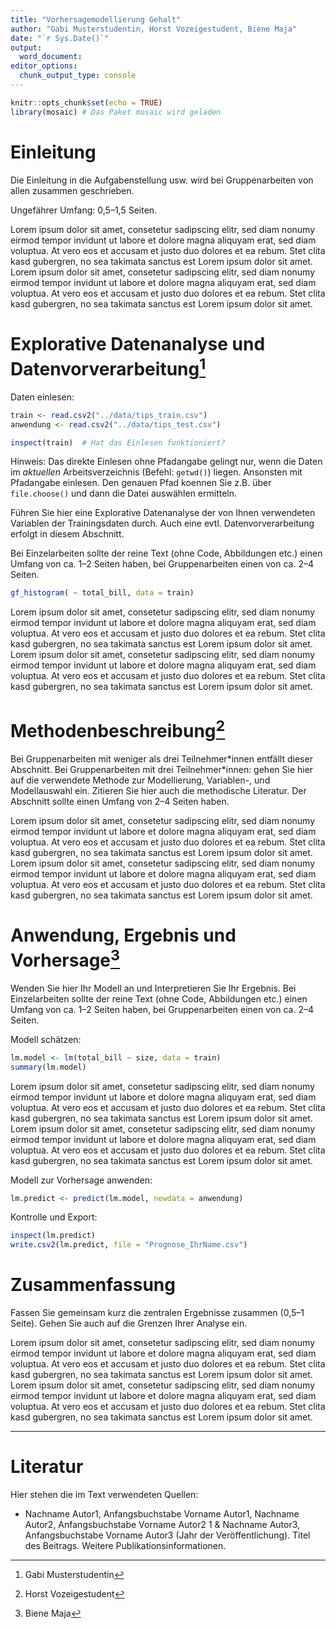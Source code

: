 ```yaml
---
title: "Vorhersagemodellierung Gehalt"
author: "Gabi Musterstudentin, Horst Vozeigestudent, Biene Maja"
date: "`r Sys.Date()`"
output: 
  word_document:
editor_options: 
  chunk_output_type: console
---
```


```r
knitr::opts_chunk$set(echo = TRUE)
library(mosaic) # Das Paket mosaic wird geladen
```

<!-- Sollten Umlaute falsch angezeigt werden: "File -> Reopen with Encoding -> UTF8" -->

# Einleitung

Die Einleitung in die Aufgabenstellung usw. wird bei Gruppenarbeiten von allen zusammen geschrieben.

Ungefährer Umfang: 0,5--1,5 Seiten. 

Lorem ipsum dolor sit amet, consetetur sadipscing elitr, sed diam nonumy eirmod tempor invidunt ut labore et dolore magna aliquyam erat, sed diam voluptua. At vero eos et accusam et justo duo dolores et ea rebum. Stet clita kasd gubergren, no sea takimata sanctus est Lorem ipsum dolor sit amet. Lorem ipsum dolor sit amet, consetetur sadipscing elitr, sed diam nonumy eirmod tempor invidunt ut labore et dolore magna aliquyam erat, sed diam voluptua. At vero eos et accusam et justo duo dolores et ea rebum. Stet clita kasd gubergren, no sea takimata sanctus est Lorem ipsum dolor sit amet.


# Explorative Datenanalyse und Datenvorverarbeitung^[Gabi Musterstudentin]

Daten einlesen:

```r
train <- read.csv2("../data/tips_train.csv")
anwendung <- read.csv2("../data/tips_test.csv")

inspect(train)  # Hat das Einlesen funktioniert?
```

Hinweis: Das direkte Einlesen ohne Pfadangabe gelingt nur, wenn die Daten im *aktuellen* Arbeitsverzeichnis (Befehl: `getwd()`) liegen. Ansonsten mit Pfadangabe einlesen. Den genauen Pfad koennen Sie  z.B. über `file.choose()` und dann die Datei auswählen ermitteln.

Führen Sie hier eine Explorative Datenanalyse der von Ihnen verwendeten Variablen der Trainingsdaten durch. Auch eine evtl. Datenvorverarbeitung erfolgt in diesem Abschnitt.

Bei Einzelarbeiten sollte der reine Text (ohne Code, Abbildungen etc.) einen Umfang von ca. 1--2 Seiten haben, bei Gruppenarbeiten einen von ca. 2--4 Seiten.

```r
gf_histogram( ~ total_bill, data = train)
```

Lorem ipsum dolor sit amet, consetetur sadipscing elitr, sed diam nonumy eirmod tempor invidunt ut labore et dolore magna aliquyam erat, sed diam voluptua. At vero eos et accusam et justo duo dolores et ea rebum. Stet clita kasd gubergren, no sea takimata sanctus est Lorem ipsum dolor sit amet. Lorem ipsum dolor sit amet, consetetur sadipscing elitr, sed diam nonumy eirmod tempor invidunt ut labore et dolore magna aliquyam erat, sed diam voluptua. At vero eos et accusam et justo duo dolores et ea rebum. Stet clita kasd gubergren, no sea takimata sanctus est Lorem ipsum dolor sit amet.


# Methodenbeschreibung^[Horst Vozeigestudent]

Bei Gruppenarbeiten mit weniger als drei Teilnehmer\*innen entfällt dieser Abschnitt. Bei Gruppenarbeiten mit drei Teilnehmer\*innen: gehen Sie hier auf die verwendete Methode zur Modellierung, Variablen-, und Modellauswahl ein. Zitieren Sie hier auch die methodische Literatur. Der Abschnitt sollte einen Umfang von 2--4 Seiten haben.

Lorem ipsum dolor sit amet, consetetur sadipscing elitr, sed diam nonumy eirmod tempor invidunt ut labore et dolore magna aliquyam erat, sed diam voluptua. At vero eos et accusam et justo duo dolores et ea rebum. Stet clita kasd gubergren, no sea takimata sanctus est Lorem ipsum dolor sit amet. Lorem ipsum dolor sit amet, consetetur sadipscing elitr, sed diam nonumy eirmod tempor invidunt ut labore et dolore magna aliquyam erat, sed diam voluptua. At vero eos et accusam et justo duo dolores et ea rebum. Stet clita kasd gubergren, no sea takimata sanctus est Lorem ipsum dolor sit amet.


# Anwendung, Ergebnis und Vorhersage^[Biene Maja]

Wenden Sie hier Ihr Modell an und Interpretieren Sie Ihr Ergebnis. Bei Einzelarbeiten sollte der reine Text (ohne Code, Abbildungen etc.) einen Umfang von ca. 1--2 Seiten haben, bei Gruppenarbeiten einen von ca. 2--4 Seiten.

Modell schätzen:

```r
lm.model <- lm(total_bill ~ size, data = train)
summary(lm.model)
```

Lorem ipsum dolor sit amet, consetetur sadipscing elitr, sed diam nonumy eirmod tempor invidunt ut labore et dolore magna aliquyam erat, sed diam voluptua. At vero eos et accusam et justo duo dolores et ea rebum. Stet clita kasd gubergren, no sea takimata sanctus est Lorem ipsum dolor sit amet. Lorem ipsum dolor sit amet, consetetur sadipscing elitr, sed diam nonumy eirmod tempor invidunt ut labore et dolore magna aliquyam erat, sed diam voluptua. At vero eos et accusam et justo duo dolores et ea rebum. Stet clita kasd gubergren, no sea takimata sanctus est Lorem ipsum dolor sit amet.

Modell zur Vorhersage anwenden:

```r
lm.predict <- predict(lm.model, newdata = anwendung)
```

Kontrolle und Export:

```r
inspect(lm.predict)
write.csv2(lm.predict, file = "Prognose_IhrName.csv")
```


# Zusammenfassung

Fassen Sie gemeinsam kurz die zentralen Ergebnisse zusammen (0,5--1 Seite). Gehen Sie auch auf die Grenzen Ihrer Analyse ein.

Lorem ipsum dolor sit amet, consetetur sadipscing elitr, sed diam nonumy eirmod tempor invidunt ut labore et dolore magna aliquyam erat, sed diam voluptua. At vero eos et accusam et justo duo dolores et ea rebum. Stet clita kasd gubergren, no sea takimata sanctus est Lorem ipsum dolor sit amet. Lorem ipsum dolor sit amet, consetetur sadipscing elitr, sed diam nonumy eirmod tempor invidunt ut labore et dolore magna aliquyam erat, sed diam voluptua. At vero eos et accusam et justo duo dolores et ea rebum. Stet clita kasd gubergren, no sea takimata sanctus est Lorem ipsum dolor sit amet.





***

# Literatur

Hier stehen die im Text verwendeten Quellen:

- Nachname Autor1, Anfangsbuchstabe Vorname Autor1, Nachname Autor2, Anfangsbuchstabe Vorname Autor2 1 & Nachname Autor3, Anfangsbuchstabe Vorname Autor3 (Jahr der Veröffentlichung). Titel des Beitrags. Weitere Publikationsinformationen.
